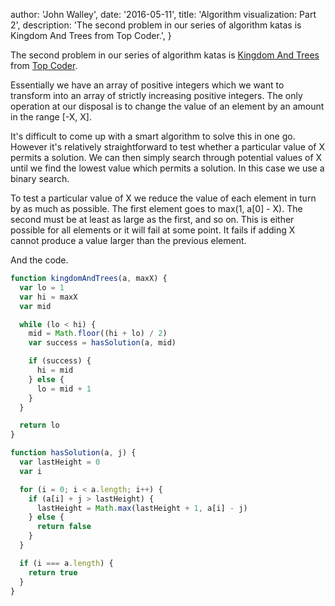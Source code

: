 
  author: 'John Walley',
  date: '2016-05-11',
  title: 'Algorithm visualization: Part 2',
  description:
    'The second problem in our series of algorithm katas is Kingdom And Trees from Top Coder.',
}


The second problem in our series of algorithm katas is [Kingdom And Trees](https://community.topcoder.com/stat?c=problem_statement&pm=11967) from [Top Coder](https://www.topcoder.com/).

Essentially we have an array of positive integers which we want to transform into an array of strictly increasing positive integers. The only operation at our disposal is to change the value of an element by an amount in the range [-X, X].

It's difficult to come up with a smart algorithm to solve this in one go. However it's relatively straightforward to test whether a particular value of X permits a solution. We can then simply search through potential values of X until we find the lowest value which permits a solution. In this case we use a binary search.

To test a particular value of X we reduce the value of each element in turn by as much as possible. The first element goes to max(1, a[0] - X). The second must be at least as large as the first, and so on. This is either possible for all elements or it will fail at some point. It fails if adding X cannot produce a value larger than the previous element.

<Viz />

And the code.

```js
function kingdomAndTrees(a, maxX) {
  var lo = 1
  var hi = maxX
  var mid

  while (lo < hi) {
    mid = Math.floor((hi + lo) / 2)
    var success = hasSolution(a, mid)

    if (success) {
      hi = mid
    } else {
      lo = mid + 1
    }
  }

  return lo
}

function hasSolution(a, j) {
  var lastHeight = 0
  var i

  for (i = 0; i < a.length; i++) {
    if (a[i] + j > lastHeight) {
      lastHeight = Math.max(lastHeight + 1, a[i] - j)
    } else {
      return false
    }
  }

  if (i === a.length) {
    return true
  }
}
```
